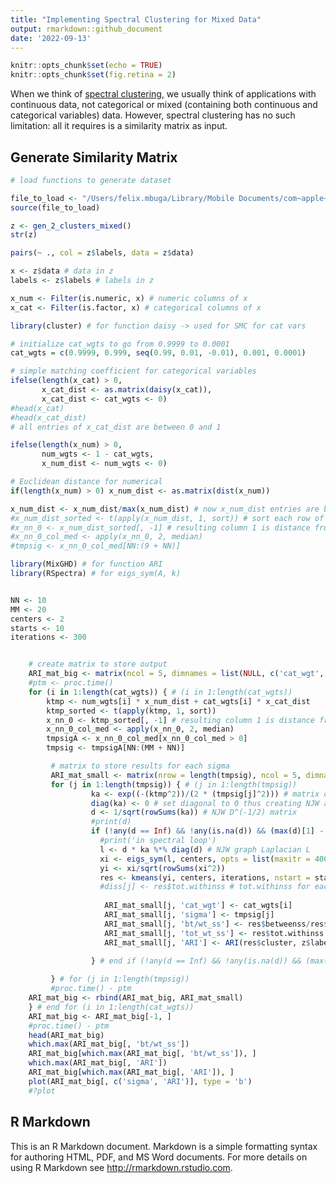 ```yaml
---
title: "Implementing Spectral Clustering for Mixed Data"
output: rmarkdown::github_document
date: '2022-09-13'
---
```


```r
knitr::opts_chunk$set(echo = TRUE)
knitr::opts_chunk$set(fig.retina = 2)
```

When we think of [spectral clustering](https://en.wikipedia.org/wiki/Spectral_clustering), we usually think of applications with continuous data, not categorical or mixed (containing both continuous and categorical variables) data. However, spectral clustering has no such limitation: all it requires is a similarity matrix as input.

## Generate Similarity Matrix

```r

# load functions to generate dataset

file_to_load <- "/Users/felix.mbuga/Library/Mobile Documents/com~apple~CloudDocs/GitHub/projects/Clustering/functions_gen_2_clusters.R"
source(file_to_load)

z <- gen_2_clusters_mixed()
str(z)

pairs(~ ., col = z$labels, data = z$data)

```

```r

x <- z$data # data in z
labels <- z$labels # labels in z

x_num <- Filter(is.numeric, x) # numeric columns of x
x_cat <- Filter(is.factor, x) # categorical columns of x

library(cluster) # for function daisy -> used for SMC for cat vars

# initialize cat_wgts to go from 0.9999 to 0.0001
cat_wgts = c(0.9999, 0.999, seq(0.99, 0.01, -0.01), 0.001, 0.0001)

# simple matching coefficient for categorical variables
ifelse(length(x_cat) > 0, 
       x_cat_dist <- as.matrix(daisy(x_cat)), 
       x_cat_dist <- cat_wgts <- 0)				
#head(x_cat)
#head(x_cat_dist)
# all entries of x_cat_dist are between 0 and 1

ifelse(length(x_num) > 0, 
       num_wgts <- 1 - cat_wgts, 
       x_num_dist <- num_wgts <- 0)

# Euclidean distance for numerical
if(length(x_num) > 0) x_num_dist <- as.matrix(dist(x_num))

x_num_dist <- x_num_dist/max(x_num_dist) # now x_num_dist entries are between 0 and 1
#x_num_dist_sorted <- t(apply(x_num_dist, 1, sort)) # sort each row of x_num_dist in increasing order
#x_nn_0 <- x_num_dist_sorted[, -1] # resulting column 1 is distance from each point to 1st-NN, col 2 is dist to 2nd-NN, etc
#x_nn_0_col_med <- apply(x_nn_0, 2, median)
#tmpsig <- x_nn_0_col_med[NN:(9 + NN)]

```

```r

library(MixGHD) # for function ARI
library(RSpectra) # for eigs_sym(A, k)


NN <- 10
MM <- 20
centers <- 2
starts <- 10
iterations <- 300


	# create matrix to store output
	ARI_mat_big <- matrix(ncol = 5, dimnames = list(NULL, c('cat_wgt', 'sigma', 'bt/wt_ss', 'tot_wt_ss', 'ARI')))
	#ptm <- proc.time()
	for (i in 1:length(cat_wgts)) { # (i in 1:length(cat_wgts))
		ktmp <- num_wgts[i] * x_num_dist + cat_wgts[i] * x_cat_dist
		ktmp_sorted <- t(apply(ktmp, 1, sort))
		x_nn_0 <- ktmp_sorted[, -1] # resulting column 1 is distance from each point to 1st-NN, col 2 is dist to 2nd-NN, etc
		x_nn_0_col_med <- apply(x_nn_0, 2, median)
		tmpsigA <- x_nn_0_col_med[x_nn_0_col_med > 0]
		tmpsig <- tmpsigA[NN:(MM + NN)]

         # matrix to store results for each sigma
         ARI_mat_small <- matrix(nrow = length(tmpsig), ncol = 5, dimnames = list(NULL, c('cat_wgt', 'sigma', 'bt/wt_ss', 'tot_wt_ss', 'ARI')))
         for (j in 1:length(tmpsig)) { # (j in 1:length(tmpsig))
                  ka <- exp((-(ktmp^2))/(2 * (tmpsig[j]^2))) # matrix of pairwise similarities using Gaussian kernel
                  diag(ka) <- 0 # set diagonal to 0 thus creating NJW affinity matrix A
                  d <- 1/sqrt(rowSums(ka)) # NJW D^(-1/2) matrix
                  #print(d)
                  if (!any(d == Inf) && !any(is.na(d)) && (max(d)[1] - min(d)[1] < 10^4)) { # check d: no Inf, NA and max not >> min
                    #print('in spectral loop')
                    l <- d * ka %*% diag(d) # NJW graph Laplacian L
                    xi <- eigs_sym(l, centers, opts = list(maxitr = 4000))$vectors # first k eigenvectors
                    yi <- xi/sqrt(rowSums(xi^2))
                    res <- kmeans(yi, centers, iterations, nstart = starts) # do kmeans on normalized eigenvectors
                    #diss[j] <- res$tot.withinss # tot.withinss for each sigma
                    
                     ARI_mat_small[j, 'cat_wgt'] <- cat_wgts[i]
			         ARI_mat_small[j, 'sigma'] <- tmpsig[j]
			         ARI_mat_small[j, 'bt/wt_ss'] <- res$betweenss/res$tot.withinss
			         ARI_mat_small[j, 'tot_wt_ss'] <- res$tot.withinss
			         ARI_mat_small[j, 'ARI'] <- ARI(res$cluster, z$labels)
                    
                  } # end if (!any(d == Inf) && !any(is.na(d)) && (max(d)[1] - min(d)[1] < 10^4))

         } # for (j in 1:length(tmpsig)) 
         #proc.time() - ptm
    ARI_mat_big <- rbind(ARI_mat_big, ARI_mat_small)
	} # end for (i in 1:length(cat_wgts)) 
	ARI_mat_big <- ARI_mat_big[-1, ]
	#proc.time() - ptm
	head(ARI_mat_big)
	which.max(ARI_mat_big[, 'bt/wt_ss'])
	ARI_mat_big[which.max(ARI_mat_big[, 'bt/wt_ss']), ]
	which.max(ARI_mat_big[, 'ARI'])
	ARI_mat_big[which.max(ARI_mat_big[, 'ARI']), ]
	plot(ARI_mat_big[, c('sigma', 'ARI')], type = 'b')
	#?plot

```


## R Markdown

This is an R Markdown document. Markdown is a simple formatting syntax for authoring HTML, PDF, and MS Word documents. For more details on using R Markdown see <http://rmarkdown.rstudio.com>.


